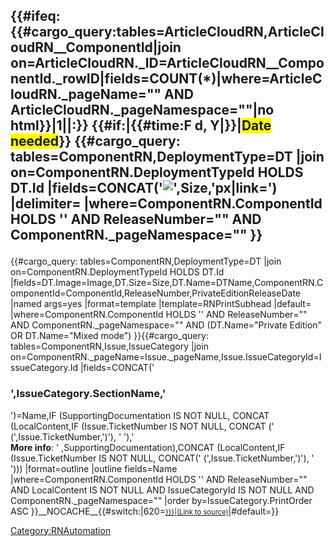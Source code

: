 <includeonly><h2>{{#ifeq:{{#cargo_query:tables=ArticleCloudRN,ArticleCloudRN__ComponentId|join on=ArticleCloudRN._ID=ArticleCloudRN__ComponentId._rowID|fields=COUNT(*)|where=ArticleCloudRN._pageName="{{FULLPAGENAME}}" AND ArticleCloudRN._pageNamespace="{{NAMESPACENUMBER}}"|no html}}|1||{{{ComponentName|}}}:}} {{#if:{{{ReleaseDate|}}}|{{#time:F d, Y|{{{ReleaseDate|}}}}}|<span style="background-color:yellow">Date needed</span>}} {{#cargo_query:
tables=ComponentRN,DeploymentType=DT
|join on=ComponentRN.DeploymentTypeId HOLDS DT.Id
|fields=CONCAT('[[File:',DT.Image,'|',Size,'px|link=]]')
|delimiter=
|where=ComponentRN.ComponentId HOLDS '{{{Component|}}}' AND ReleaseNumber="{{{ReleaseNumber|}}}" AND ComponentRN._pageNamespace="{{NAMESPACENUMBER}}"
}}<!-- removing release type from display until required
{{#cargo_query:
tables=ComponentRN,ReleaseType=RT
|join on=ComponentRN.ReleaseTypeId=RT.Id
|fields=Label
|where=ComponentRN.ComponentId HOLDS '{{{Component|}}}' AND ReleaseNumber="{{{ReleaseNumber|}}}"
}}--></h2> {{AnchorDiv|{{{ComponentName|}}}-{{{ReleaseNumber|}}}}}{{#cargo_query:
tables=ComponentRN,DeploymentType=DT
|join on=ComponentRN.DeploymentTypeId HOLDS DT.Id
|fields=DT.Image=Image,DT.Size=Size,DT.Name=DTName,ComponentRN.ComponentId=ComponentId,ReleaseNumber,PrivateEditionReleaseDate
|named args=yes
|format=template
|template=RNPrintSubhead
|default=
|where=ComponentRN.ComponentId HOLDS '{{{Component|}}}' AND ReleaseNumber="{{{ReleaseNumber|}}}" AND ComponentRN._pageNamespace="{{NAMESPACENUMBER}}" AND (DT.Name="Private Edition" OR DT.Name="Mixed mode")
}}{{#cargo_query:
tables=ComponentRN,Issue,IssueCategory
|join on=ComponentRN._pageName=Issue._pageName,Issue.IssueCategoryId=IssueCategory.Id
|fields=CONCAT('<h3>',IssueCategory.SectionName,'</h3>')=Name,IF (SupportingDocumentation IS NOT NULL, CONCAT (LocalContent,IF (Issue.TicketNumber IS NOT NULL, CONCAT (' (',Issue.TicketNumber,')'), ' '),' </br><b>More info</b>: ' ,SupportingDocumentation),CONCAT (LocalContent,IF (Issue.TicketNumber IS NOT NULL, CONCAT(' (',Issue.TicketNumber,')'), ' ')))
|format=outline
|outline fields=Name
|where=ComponentRN.ComponentId HOLDS '{{{Component|}}}' AND ReleaseNumber="{{{ReleaseNumber|}}}" AND LocalContent IS NOT NULL AND IssueCategoryId IS NOT NULL AND ComponentRN._pageNamespace="{{NAMESPACENUMBER}}"
|order by=IssueCategory.PrintOrder ASC
}}__NOCACHE__{{#switch:{{NAMESPACENUMBER}}|620=<span style="font-size:80%">[[{{{Page|}}}|(Link to source)]]</span>|#default=}}</includeonly><noinclude>[[Category:RNAutomation]]</noinclude>